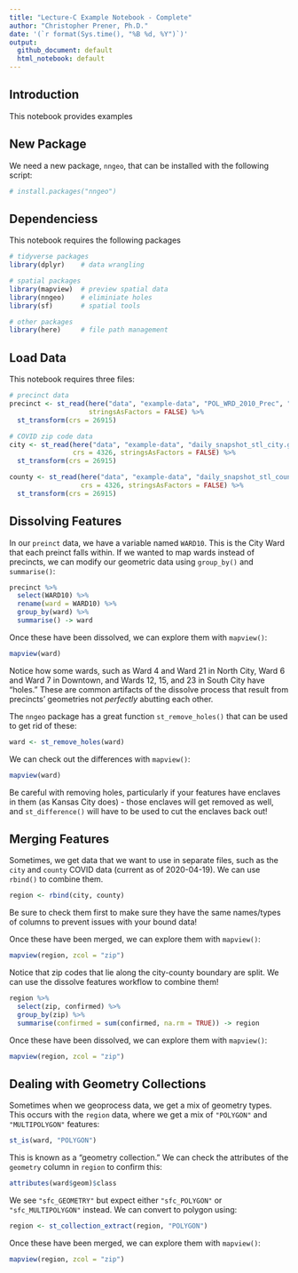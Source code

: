 ```yaml
---
title: "Lecture-C Example Notebook - Complete"
author: "Christopher Prener, Ph.D."
date: '(`r format(Sys.time(), "%B %d, %Y")`)'
output: 
  github_document: default
  html_notebook: default 
---
```


## Introduction
This notebook provides examples 

## New Package
We need a new package, `nngeo`, that can be installed with the following script:

```r
# install.packages("nngeo")
```

## Dependenciess
This notebook requires the following packages

```r
# tidyverse packages
library(dplyr)    # data wrangling

# spatial packages
library(mapview)  # preview spatial data
library(nngeo)    # eliminiate holes
library(sf)       # spatial tools

# other packages
library(here)     # file path management
```

## Load Data
This notebook requires three files:

```r
# precinct data
precinct <- st_read(here("data", "example-data", "POL_WRD_2010_Prec", "POL_WRD_2010_Prec.shp"), 
                    stringsAsFactors = FALSE) %>%
  st_transform(crs = 26915)

# COVID zip code data
city <- st_read(here("data", "example-data", "daily_snapshot_stl_city.geojson"), 
                crs = 4326, stringsAsFactors = FALSE) %>%
  st_transform(crs = 26915)

county <- st_read(here("data", "example-data", "daily_snapshot_stl_county.geojson"), 
                  crs = 4326, stringsAsFactors = FALSE) %>%
  st_transform(crs = 26915)
```

## Dissolving Features
In our `preinct` data, we have a variable named `WARD10`. This is the City Ward that each preinct falls within. If we wanted to map wards instead of precincts, we can modify our geometric data using `group_by()` and `summarise()`:

```r
precinct %>%
  select(WARD10) %>%
  rename(ward = WARD10) %>%
  group_by(ward) %>%
  summarise() -> ward
```

Once these have been dissolved, we can explore them with `mapview()`:

```r
mapview(ward)
```

Notice how some wards, such as Ward 4 and Ward 21 in North City, Ward 6 and Ward 7 in Downtown, and Wards 12, 15, and 23 in South City have "holes." These are common artifacts of the dissolve process that result from precincts' geometries not *perfectly* abutting each other.

The `nngeo` package has a great function `st_remove_holes()` that can be used to get rid of these:

```r
ward <- st_remove_holes(ward)
```

We can check out the differences with `mapview()`:

```r
mapview(ward)
```

Be careful with removing holes, particularly if your features have enclaves in them (as Kansas City does) - those enclaves will get removed as well, and `st_difference()` will have to be used to cut the enclaves back out!

## Merging Features
Sometimes, we get data that we want to use in separate files, such as the `city` and `county` COVID data (current as of 2020-04-19). We can use `rbind()` to combine them. 

```r
region <- rbind(city, county)
```

Be sure to check them first to make sure they have the same names/types of columns to prevent issues with your bound data!

Once these have been merged, we can explore them with `mapview()`:

```r
mapview(region, zcol = "zip")
```

Notice that zip codes that lie along the city-county boundary are split. We can use the dissolve features workflow to combine them!

```r
region %>%
  select(zip, confirmed) %>%
  group_by(zip) %>%
  summarise(confirmed = sum(confirmed, na.rm = TRUE)) -> region
```

Once these have been dissolved, we can explore them with `mapview()`:

```r
mapview(region, zcol = "zip")
```

## Dealing with Geometry Collections
Sometimes when we geoprocess data, we get a mix of geometry types. This occurs with the `region` data, where we get a mix of `"POLYGON"` and `"MULTIPOLYGON"` features:

```r
st_is(ward, "POLYGON")
```

This is known as a "geometry collection." We can check the attributes of the `geometry` column in `region` to confirm this:

```r
attributes(ward$geom)$class
```

We see `"sfc_GEOMETRY"` but expect either `"sfc_POLYGON"` or `"sfc_MULTIPOLYGON"` instead. We can convert to polygon using:

```r
region <- st_collection_extract(region, "POLYGON")
```

Once these have been merged, we can explore them with `mapview()`:

```r
mapview(region, zcol = "zip")
```
